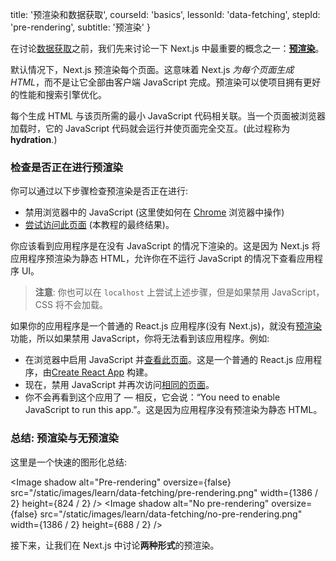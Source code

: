 
  title: '预渲染和数据获取',
  courseId: 'basics',
  lessonId: 'data-fetching',
  stepId: 'pre-rendering',
  subtitle: '预渲染'
}

在讨论[数据获取](/docs/basic-features/data-fetching)之前，我们先来讨论一下 Next.js 中最重要的概念之一：[**预渲染**](/docs/basic-features/pages#pre-rendering)。

默认情况下，Next.js 预渲染每个页面。这意味着 Next.js _为每个页面生成 HTML_，而不是让它全部由客户端 JavaScript 完成。预渲染可以使项目拥有更好的性能和搜索引擎优化。

每个生成 HTML 与该页所需的最小 JavaScript 代码相关联。当一个页面被浏览器加载时，它的 JavaScript 代码就会运行并使页面完全交互。(此过程称为**hydration**.)

### 检查是否正在进行预渲染

你可以通过以下步骤检查预渲染是否正在进行:

- 禁用浏览器中的 JavaScript (这里使如何在 [Chrome](https://developers.google.com/web/tools/chrome-devtools/javascript/disable) 浏览器中操作)
- [尝试访问此页面](https://next-learn-starter.now.sh/) (本教程的最终结果)。

你应该看到应用程序是在没有 JavaScript 的情况下渲染的。这是因为 Next.js 将应用程序预渲染为静态 HTML，允许你在不运行 JavaScript 的情况下查看应用程序 UI。

> **注意**: 你也可以在 `localhost` 上尝试上述步骤，但是如果禁用 JavaScript，CSS 将不会加载。

如果你的应用程序是一个普通的 React.js 应用程序(没有 Next.js)，就没有[预渲染](/docs/basic-features/pages#pre-rendering)功能，所以如果禁用 JavaScript，你将无法看到该应用程序。例如:

- 在浏览器中启用 JavaScript 并[查看此页面](https://create-react-app.now-examples.now.sh/)。这是一个普通的 React.js 应用程序，由[Create React App](https://create-react-app.dev/) 构建。
- 现在，禁用 JavaScript 并再次访问[相同的页面](https://create-react-app.now-examples.now.sh/)。
- 你不会再看到这个应用了 — 相反，它会说：“You need to enable JavaScript to run this app.”。这是因为应用程序没有预渲染为静态 HTML。

### 总结: 预渲染与无预渲染

这里是一个快速的图形化总结:

<Image
  shadow
  alt="Pre-rendering"
  oversize={false}
  src="/static/images/learn/data-fetching/pre-rendering.png"
  width={1386 / 2}
  height={824 / 2}
/>
<Image
  shadow
  alt="No pre-rendering"
  oversize={false}
  src="/static/images/learn/data-fetching/no-pre-rendering.png"
  width={1386 / 2}
  height={688 / 2}
/>

接下来，让我们在 Next.js 中讨论**两种形式**的预渲染。


